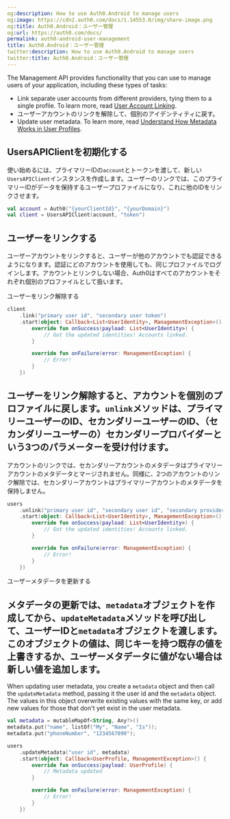 ```yaml
---
og:description: How to use Auth0.Android to manage users
og:image: https://cdn2.auth0.com/docs/1.14553.0/img/share-image.png
og:title: Auth0.Android：ユーザー管理
og:url: https://auth0.com/docs/
permalink: auth0-android-user-management
title: Auth0.Android：ユーザー管理
twitter:description: How to use Auth0.Android to manage users
twitter:title: Auth0.Android：ユーザー管理
---
```


The <Tooltip tip="Management API: A product to allow customers to perform administrative tasks." cta="View Glossary" href="/docs/glossary?term=Management+API">Management API</Tooltip> provides functionality that you can use to manage users of your application, including these types of tasks:

* Link separate user accounts from different providers, tying them to a single profile. To learn more, read [User Account Linking](/docs/manage-users/user-accounts/user-account-linking).
* ユーザーアカウントのリンクを解除して、個別のアイデンティティに戻す。
* Update user metadata. To learn more, read [Understand How Metadata Works in User Profiles](/docs/manage-users/user-accounts/metadata).

## UsersAPIClientを初期化する

使い始めるには、プライマリーIDの`account`とトークンを渡して、新しい`UsersAPIClient`インスタンスを作成します。ユーザーのリンクでは、このプライマリーIDがデータを保持するユーザープロファイルになり、これに他のIDをリンクさせます。

```kotlin lines
val account = Auth0("{yourClientId}", "{yourDomain}")
val client = UsersAPIClient(account, "token")
```






## ユーザーをリンクする

ユーザーアカウントをリンクすると、ユーザーが他のアカウントでも認証できるようになります。認証にどのアカウントを使用しても、同じプロファイルでログインします。アカウントとリンクしない場合、Auth0はすべてのアカウントをそれぞれ個別のプロファイルとして扱います。

ユーザーをリンク解除する

```kotlin lines
client
    .link("primary user id", "secondary user token")
    .start(object: Callback<List<UserIdentity>, ManagementException>() {
        override fun onSuccess(payload: List<UserIdentity>) {
            // Got the updated identities! Accounts linked.
        }

        override fun onFailure(error: ManagementException) {
            // Error!
        }
    })
```






## ユーザーをリンク解除すると、アカウントを個別のプロファイルに戻します。`unlink`メソッドは、プライマリーユーザーのID、セカンダリーユーザーのID、（セカンダリーユーザーの）セカンダリープロバイダーという3つのパラメーターを受け付けます。

アカウントのリンクでは、セカンダリーアカウントのメタデータはプライマリーアカウントのメタデータとマージされません。同様に、2つのアカウントのリンク解除では、セカンダリーアカウントはプライマリーアカウントのメタデータを保持しません。

```kotlin lines
users
    .unlink("primary user id", "secondary user id", "secondary provider")
    .start(object: Callback<List<UserIdentity>, ManagementException>() {
        override fun onSuccess(payload: List<UserIdentity>) {
            // Got the updated identities! Accounts linked.
        }

        override fun onFailure(error: ManagementException) {
            // Error!
        }
    })
```






ユーザーメタデータを更新する

## メタデータの更新では、`metadata`オブジェクトを作成してから、`updateMetadata`メソッドを呼び出して、ユーザーIDと`metadata`オブジェクトを渡します。このオブジェクトの値は、同じキーを持つ既存の値を上書きするか、ユーザーメタデータに値がない場合は新しい値を追加します。

When updating user metadata, you create a `metadata` object and then call the `updateMetadata` method, passing it the user id and the `metadata` object. The values in this object overwrite existing values with the same key, or add new values for those that don't yet exist in the user metadata.

```kotlin lines
val metadata = mutableMapOf<String, Any?>()
metadata.put("name", listOf("My", "Name", "Is"));
metadata.put("phoneNumber", "1234567890");

users
    .updateMetadata("user id", metadata)
    .start(object: Callback<UserProfile, ManagementException>() {
        override fun onSuccess(payload: UserProfile) {
            // Metadata updated
        }

        override fun onFailure(error: ManagementException) {
            // Error!
        }
    })
```